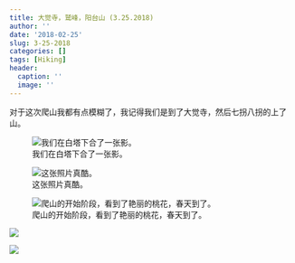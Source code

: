 ```yaml
---
title: 大觉寺，鹫峰，阳台山 (3.25.2018)
author: ''
date: '2018-02-25'
slug: 3-25-2018
categories: []
tags: [Hiking]
header:
  caption: ''
  image: ''
---
```


对于这次爬山我都有点模糊了，我记得我们是到了大觉寺，然后七拐八拐的上了山。

![我们在白塔下合了一张影。](/post/2018-02-25-3-25-2018_files/25.jpeg)

![这张照片真酷。](/post/2018-02-25-3-25-2018_files/21.jpeg)

![爬山的开始阶段，看到了艳丽的桃花，春天到了。](/post/2018-02-25-3-25-2018_files/22.jpeg)

![](/post/2018-02-25-3-25-2018_files/23.jpeg)

![](/post/2018-02-25-3-25-2018_files/24.jpeg)